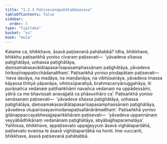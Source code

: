 ```yaml
---
title: "1.2.3 Paṭisevanāpahātabbaāsava"
tableOfContents: false
sidebar:
  order: 3
type: "tipitaka"
basket: "su"
book: "mula"
---
```



<DynamicBreadcrumb />

<Division number="23" book="mula" bookNo="9" page="12">

<Paragraph number="67" book="mula">
Katame ca, bhikkhave, āsavā paṭisevanā pahātabbā? Idha, bhikkhave, bhikkhu paṭisaṅkhā yoniso cīvaraṃ paṭisevati—  ‘yāvadeva sītassa paṭighātāya, uṇhassa paṭighātāya, ḍaṃsamakasavātātapasarīsapasamphassānaṃ paṭighātāya, yāvadeva hirikopīnappaṭicchādanatthaṃ’.
</Paragraph>

<Paragraph number="68" book="mula">
Paṭisaṅkhā yoniso piṇḍapātaṃ paṭisevati—  ‘neva davāya, na madāya, na maṇḍanāya, na vibhūsanāya, yāvadeva imassa kāyassa ṭhitiyā yāpanāya, vihiṃsūparatiyā, brahmacariyānuggahāya, iti purāṇañca vedanaṃ paṭihaṅkhāmi navañca vedanaṃ na uppādessāmi, yātrā ca me bhavissati anavajjatā ca phāsuvihāro ca’.
</Paragraph>

<Paragraph number="69" book="mula">
Paṭisaṅkhā yoniso senāsanaṃ paṭisevati—  ‘yāvadeva sītassa paṭighātāya, uṇhassa paṭighātāya, ḍaṃsamakasavātātapasarīsapasamphassānaṃ paṭighātāya, yāvadeva utuparissayavinodanapaṭisallānārāmatthaṃ’.
</Paragraph>

<Paragraph number="70" book="mula">
Paṭisaṅkhā yoniso gilānappaccayabhesajjaparikkhāraṃ paṭisevati—  ‘yāvadeva uppannānaṃ veyyābādhikānaṃ vedanānaṃ paṭighātāya, abyābajjhaparamatāya’.
</Paragraph>

<Paragraph number="71" book="mula">
Yañhissa, bhikkhave, appaṭisevato uppajjeyyuṃ āsavā vighātapariḷāhā, paṭisevato evaṃsa te āsavā vighātapariḷāhā na honti. Ime vuccanti, bhikkhave, āsavā paṭisevanā pahātabbā.
</Paragraph>
</Division>